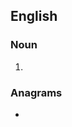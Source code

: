 {{also|put-downs|put downs}}
==English==

===Noun===
{{head|en|noun plural form}}

# {{plural of|putdown|lang=en}}

===Anagrams===
* {{anagrams|en|puts down}}